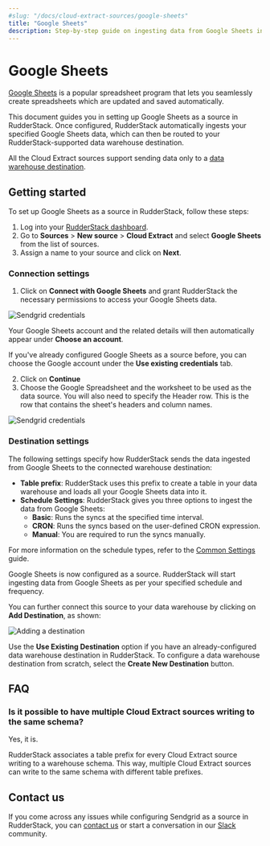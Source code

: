 ```yaml
---
#slug: "/docs/cloud-extract-sources/google-sheets"
title: "Google Sheets"
description: Step-by-step guide on ingesting data from Google Sheets into RudderStack.
---
```


# Google Sheets

[Google Sheets](https://www.google.com/sheets/about/) is a popular spreadsheet program that lets you seamlessly create spreadsheets which are updated and saved automatically.

This document guides you in setting up Google Sheets as a source in RudderStack. Once configured, RudderStack automatically ingests your specified Google Sheets data, which can then be routed to your RudderStack-supported data warehouse destination.

<div class="warningBlock">

All the Cloud Extract sources support sending data only to a <a href="https://www.rudderstack.com/docs/data-warehouse-integrations/">data warehouse destination</a>.
</div>

## Getting started

To set up Google Sheets as a source in RudderStack, follow these steps:

1. Log into your [RudderStack dashboard](https://app.rudderstack.com/).
2. Go to **Sources** > **New source** > **Cloud Extract** and select **Google Sheets** from the list of sources.
3. Assign a name to your source and click on **Next**.

### Connection settings

1. Click on **Connect with Google Sheets** and grant RudderStack the necessary permissions to access your Google Sheets data.

<img src="../assets/cloud-extract-sources/google-sheets-connection-settings-2.png" alt="Sendgrid credentials" />

<div class="infoBlock">

Your Google Sheets account and the related details will then automatically appear under <strong>Choose an account</strong>.
</div>

<div class="infoBlock">

If you've already configured Google Sheets as a source before, you can choose the Google account under the **Use existing credentials** tab.
</div>

2. Click on **Continue**
3. Choose the Google Spreadsheet and the worksheet to be used as the data source. You will also need to specify the Header row. This is the row that contains the sheet's headers and column names.

<img src="../assets/cloud-extract-sources/google-sheets-connection-settings-2.png" alt="Sendgrid credentials" />


### Destination settings

The following settings specify how RudderStack sends the data ingested from Google Sheets to the connected warehouse destination:

- **Table prefix**: RudderStack uses this prefix to create a table in your data warehouse and loads all your Google Sheets data into it.
- **Schedule Settings**: RudderStack gives you three options to ingest the data from Google Sheets:
    - **Basic**: Runs the syncs at the specified time interval. 
    - **CRON**: Runs the syncs based on the user-defined CRON expression.
    - **Manual**: You are required to run the syncs manually.

<div class="infoBlock">

For more information on the schedule types, refer to the <a href="https://www.rudderstack.com/docs/cloud-extract-sources/common-settings/">Common Settings</a> guide.
</div>

Google Sheets is now configured as a source. RudderStack will start ingesting data from Google Sheets as per your specified schedule and frequency.

You can further connect this source to your data warehouse by clicking on **Add Destination**, as shown:

<img src="../assets/cloud-extract-sources/add-destination.png" alt="Adding a destination" />

<div class="successBlock">

Use the <strong>Use Existing Destination</strong> option if you have an already-configured data warehouse destination in RudderStack. To configure a data warehouse destination from scratch, select the <strong>Create New Destination</strong> button.
</div>

## FAQ

### Is it possible to have multiple Cloud Extract sources writing to the same schema?

Yes, it is.

RudderStack associates a table prefix for every Cloud Extract source writing to a warehouse schema. This way, multiple Cloud Extract sources can write to the same schema with different table prefixes.

## Contact us

If you come across any issues while configuring Sendgrid as a source in RudderStack, you can [contact us](mailto:%20docs@rudderstack.com) or start a conversation in our [Slack](https://rudderstack.com/join-rudderstack-slack-community) community.
